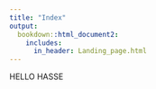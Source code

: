 ```yaml
---
title: "Index"
output:
  bookdown::html_document2:
    includes:
      in_header: Landing_page.html
---
```


HELLO HASSE